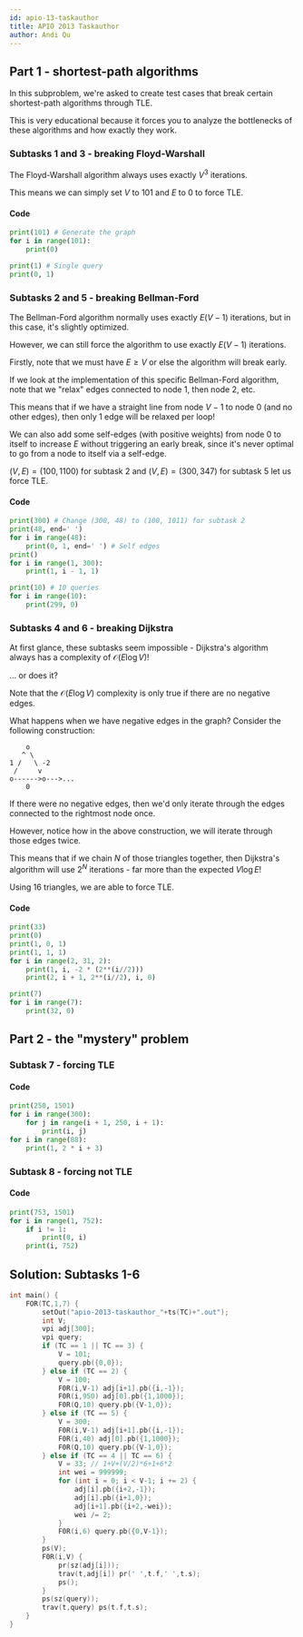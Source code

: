 ```yaml
---
id: apio-13-taskauthor
title: APIO 2013 Taskauthor
author: Andi Qu
---
```


## Part 1 - shortest-path algorithms

In this subproblem, we're asked to create test cases that break certain shortest-path algorithms through TLE.

This is very educational because it forces you to analyze the bottlenecks of these algorithms and how exactly they work.

### Subtasks 1 and 3 - breaking Floyd-Warshall

The Floyd-Warshall algorithm always uses exactly $V^3$ iterations.

This means we can simply set $V$ to 101 and $E$ to 0 to force TLE.

#### Code

```py
print(101) # Generate the graph
for i in range(101):
    print(0)

print(1) # Single query
print(0, 1)
```

### Subtasks 2 and 5 - breaking Bellman-Ford

The Bellman-Ford algorithm normally uses exactly $E(V - 1)$ iterations, but in this case, it's slightly optimized.

However, we can still force the algorithm to use exactly $E(V - 1)$ iterations.

Firstly, note that we must have $E \geq V$ or else the algorithm will break early.

If we look at the implementation of this specific Bellman-Ford algorithm, note that we "relax" edges connected to node 1, then node 2, etc.

This means that if we have a straight line from node $V - 1$ to node 0 (and no other edges), then only 1 edge will be relaxed per loop!

We can also add some self-edges (with positive weights) from node 0 to itself to increase $E$ without triggering an early break, since it's never optimal to go from a node to itself via a self-edge.

$(V, E) = (100, 1100)$ for subtask 2 and $(V, E) = (300, 347)$ for subtask 5 let us force TLE.

#### Code

```py
print(300) # Change (300, 48) to (100, 1011) for subtask 2
print(48, end=' ')
for i in range(48):
    print(0, 1, end=' ') # Self edges
print()
for i in range(1, 300):
    print(1, i - 1, 1)

print(10) # 10 queries
for i in range(10):
    print(299, 0)
```

### Subtasks 4 and 6 - breaking Dijkstra

At first glance, these subtasks seem impossible - Dijkstra's algorithm always has a complexity of $\mathcal{O}(E \log V)$!

... or does it?

Note that the $\mathcal{O}(E \log V)$ complexity is only true if there are no negative edges.

What happens when we have negative edges in the graph? Consider the following construction:

```
    o
   ^ \
1 /   \ -2
 /     v
o------>o--->...
    0
```

If there were no negative edges, then we'd only iterate through the edges connected to the rightmost node once.

However, notice how in the above construction, we will iterate through those edges twice.

This means that if we chain $N$ of those triangles together, then Dijkstra's algorithm will use $2^N$ iterations - far more than the expected $V \log E$!

Using 16 triangles, we are able to force TLE.

#### Code

```py
print(33)
print(0)
print(1, 0, 1)
print(1, 1, 1)
for i in range(2, 31, 2):
    print(1, i, -2 * (2**(i//2)))
    print(2, i + 1, 2**(i//2), i, 0)

print(7)
for i in range(7):
    print(32, 0)
```

## Part 2 - the "mystery" problem

### Subtask 7 - forcing TLE

<IncompleteSection />

#### Code

```py
print(250, 1501)
for i in range(300):
    for j in range(i + 1, 250, i + 1):
        print(i, j)
for i in range(88):
    print(1, 2 * i + 3)
```

### Subtask 8 - forcing not TLE

<IncompleteSection />

#### Code

```py
print(753, 1501)
for i in range(1, 752):
    if i != 1:
        print(0, i)
    print(i, 752)
```

<LanguageSection>

<CPPSection>

## Solution: Subtasks 1-6

```cpp
int main() {
    FOR(TC,1,7) {
        setOut("apio-2013-taskauthor_"+ts(TC)+".out");
        int V;
        vpi adj[300];
        vpi query;
        if (TC == 1 || TC == 3) {
            V = 101;
            query.pb({0,0});
        } else if (TC == 2) {
            V = 100;
            F0R(i,V-1) adj[i+1].pb({i,-1});
            F0R(i,950) adj[0].pb({1,1000});
            F0R(Q,10) query.pb({V-1,0});
        } else if (TC == 5) {
            V = 300;
            F0R(i,V-1) adj[i+1].pb({i,-1});
            F0R(i,40) adj[0].pb({1,1000});
            F0R(Q,10) query.pb({V-1,0});
        } else if (TC == 4 || TC == 6) {
            V = 33; // 1+V+(V/2)*6+1+6*2
            int wei = 999999;
            for (int i = 0; i < V-1; i += 2) {
                adj[i].pb({i+2,-1});
                adj[i].pb({i+1,0});
                adj[i+1].pb({i+2,-wei});
                wei /= 2;
            }
            F0R(i,6) query.pb({0,V-1});
        }
        ps(V);
        F0R(i,V) {
            pr(sz(adj[i]));
            trav(t,adj[i]) pr(' ',t.f,' ',t.s);
            ps();
        }
        ps(sz(query));
        trav(t,query) ps(t.f,t.s);
    }
}
```


</CPPSection>

<JavaSection>



</JavaSection>

<PySection>

</PySection>

</LanguageSection>